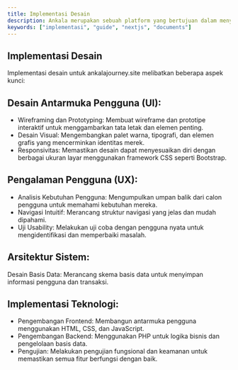 ---
title: Implementasi Desain
description: Ankala merupakan sebuah platform yang bertujuan dalam menyediakan layanan jasa tourguide 
keywords: ["implementasi", "guide", "nextjs", "documents"]
---

## Implementasi Desain
Implementasi desain untuk ankalajourney.site melibatkan beberapa aspek kunci:

## Desain Antarmuka Pengguna (UI):
- Wireframing dan Prototyping: Membuat wireframe dan prototipe interaktif untuk menggambarkan tata letak dan elemen penting.
- Desain Visual: Mengembangkan palet warna, tipografi, dan elemen grafis yang mencerminkan identitas merek.
- Responsivitas: Memastikan desain dapat menyesuaikan diri dengan berbagai ukuran layar menggunakan framework CSS seperti Bootstrap.

## Pengalaman Pengguna (UX):
- Analisis Kebutuhan Pengguna: Mengumpulkan umpan balik dari calon pengguna untuk memahami kebutuhan mereka.
- Navigasi Intuitif: Merancang struktur navigasi yang jelas dan mudah dipahami.
- Uji Usability: Melakukan uji coba dengan pengguna nyata untuk mengidentifikasi dan memperbaiki masalah.

## Arsitektur Sistem:
Desain Basis Data: Merancang skema basis data untuk menyimpan informasi pengguna dan transaksi.

## Implementasi Teknologi:
- Pengembangan Frontend: Membangun antarmuka pengguna menggunakan HTML, CSS, dan JavaScript.
- Pengembangan Backend: Menggunakan PHP untuk logika bisnis dan pengelolaan basis data.
- Pengujian: Melakukan pengujian fungsional dan keamanan untuk memastikan semua fitur berfungsi dengan baik.